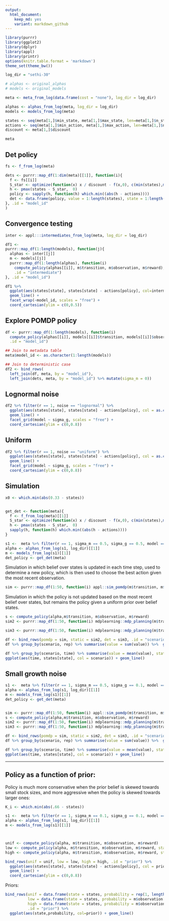 ```yaml
---
output:
  html_document: 
    keep_md: yes
    variant: markdown_github
---  
```


```r
library(purrr)
library(ggplot2)
library(dplyr)
library(appl)
library(printr)
options(knitr.table.format = 'markdown')
theme_set(theme_bw())
```


```r
log_dir = "sethi-30"

# alphas <- original_alphas
# models <- original_models

meta <- meta_from_log(data.frame(cost = "none"), log_dir = log_dir)

alphas <- alphas_from_log(meta, log_dir = log_dir)
models <- models_from_log(meta)

states <- seq(meta[1,]$min_state, meta[1,]$max_state, len=meta[1,]$n_states)
actions <- seq(meta[1,]$min_action, meta[1,]$max_action, len=meta[1,]$n_action)
discount <- meta[1,]$discount

meta
```


## Det policy

```r
fs <- f_from_log(meta)

dets <- purrr::map_df(1:dim(meta)[[1]], function(i){ 
  f <- fs[[i]]
  S_star <- optimize(function(x) x / discount - f(x,0), c(min(states),max(states)))$minimum
  h <- pmax(states - S_star,  0)
  policy <- sapply(h, function(h) which.min((abs(h - actions))))
  det <- data.frame(policy, value = 1:length(states), state = 1:length(states))
}, .id = "model_id"
)

```


## Convergence testing

```r


inter <- appl:::intermediates_from_log(meta, log_dir = log_dir)

df1 <- 
purrr::map_df(1:length(models), function(j){
  alphas <- inter[[j]]
  m <- models[[j]]
  purrr::map_df(1:length(alphas), function(i)
    compute_policy(alphas[[i]], m$transition, m$observation, m$reward),
    .id = "intermediate") 
}, .id = "model_id")

df1 %>% 
  ggplot(aes(states[state], states[state] - actions[policy], col=intermediate)) + 
  geom_line() + 
  facet_wrap(~model_id, scales = "free") + 
  coord_cartesian(ylim = c(0,0.5))


```

## Explore POMDP policy


```r
df <- purrr::map_df(1:length(models), function(i)
  compute_policy(alphas[[i]], models[[i]]$transition, models[[i]]$observation, models[[i]]$reward),
  .id = "model_id")

## Join to metadata table
meta$model_id <- as.character(1:length(models))

## Join to deterministic case
df2 <- bind_rows(
  left_join(df, meta, by = "model_id"),
  left_join(dets, meta, by = "model_id") %>% mutate(sigma_m = 0))

```


## Lognormal noise


```r
df2 %>% filter(r == 1, noise == "lognormal") %>% 
  ggplot(aes(states[state], states[state] - actions[policy], col = as.character(sigma_m))) +
  geom_line() +
  facet_grid(model ~ sigma_g, scales = "free") +
  coord_cartesian(ylim = c(0,0.8))
```


## Uniform

```r
df2 %>% filter(r == 1, noise == "uniform") %>% 
  ggplot(aes(states[state], states[state] - actions[policy], col = as.character(sigma_m))) +
  geom_line() +
  facet_grid(model ~ sigma_g, scales = "free") +
  coord_cartesian(ylim = c(0,0.8))
```



## Simulation

```r
x0 <- which.min(abs(0.33 - states))


get_det <- function(meta){
  f <- f_from_log(meta)[[1]]
  S_star <- optimize(function(x) x / discount - f(x,0), c(min(states),max(states)))$minimum
  h <- pmax(states - S_star,  0)
  sapply(h, function(h) which.min((abs(h - actions))))
}
```

```r

s1 <-  meta %>% filter(r == 1, sigma_m == 0.5, sigma_g == 0.5, model == "ricker", noise == "lognormal")
alpha <- alphas_from_log(s1, log_dir)[[1]]
m <- models_from_log(s1)[[1]]
det_policy <- get_det(meta)

```

Simulation in which belief over states is updated in each time step, used to determine a new policy, which is then used to choose the best action given the most recent observation.

```r
sim <- purrr::map_df(1:50, function(i) appl::sim_pomdp(m$transition, m$observation, m$reward, discount, x0 = x0, Tmax = 100, alpha = alpha)$df, .id = "rep")
```


Simulation in which the policy is not updated based on the most recent belief over states, but remains the policy given a uniform prior over belief states. 

```r
s <- compute_policy(alpha,m$transition, m$observation, m$reward)
sim2 <- purrr::map_df(1:50, function(i) mdplearning::mdp_planning(m$transition, m$reward, discount, x0 = x0, Tmax = 100, observation = m$observation, policy = s$policy), .id = "rep")
```



```r
sim3 <- purrr::map_df(1:50, function(i) mdplearning::mdp_planning(m$transition, m$reward, discount, x0 = x0, Tmax = 100, observation = m$observation, policy = det_policy), .id = "rep")
```


```r
df <- bind_rows(pomdp = sim, static = sim2, det = sim3, .id = "scenario")
df %>% group_by(scenario, rep) %>% summarise(value = sum(value)) %>%  group_by(scenario) %>% summarise(mean(value))

df %>% group_by(scenario, time) %>% summarise(value = mean(value), state = mean(state)) %>%
ggplot(aes(time, states[state], col = scenario)) + geom_line()
```


## Small growth noise


```r
s1 <-  meta %>% filter(r == 1, sigma_m == 0.5, sigma_g == 0.1, model == "ricker", noise == "lognormal")
alpha <- alphas_from_log(s1, log_dir)[[1]]
m <- models_from_log(s1)[[1]]
det_policy <- get_det(meta)


sim <- purrr::map_df(1:50, function(i) appl::sim_pomdp(m$transition, m$observation, m$reward, discount, x0 = x0, Tmax = 100, alpha = alpha)$df, .id = "rep")
s <- compute_policy(alpha,m$transition, m$observation, m$reward)
sim2 <- purrr::map_df(1:50, function(i) mdplearning::mdp_planning(m$transition, m$reward, discount, x0 = x0, Tmax = 100, observation = m$observation, policy = s$policy), .id = "rep")
sim3 <- purrr::map_df(1:50, function(i) mdplearning::mdp_planning(m$transition, m$reward, discount, x0 = x0, Tmax = 100, observation = m$observation, policy = det_policy), .id = "rep")

df <- bind_rows(pomdp = sim, static = sim2, det = sim3, .id = "scenario")
df %>% group_by(scenario, rep) %>% summarise(value = sum(value)) %>%  group_by(scenario) %>% summarise(mean(value))

df %>% group_by(scenario, time) %>% summarise(value = mean(value), state = mean(state)) %>%
ggplot(aes(time, states[state], col = scenario)) + geom_line()
```



------

## Policy as a function of prior:

Policy is much more conservative when the prior belief is skewed towards small stock sizes, and more aggressive when the policy is skewed towards larger ones:

```r
K_i <- which.min(abs(.66 - states))

s1 <-  meta %>% filter(r == 1, sigma_m == 0.1, sigma_g == 0.1, model == "ricker", noise == "lognormal")
alpha <- alphas_from_log(s1, log_dir)[[1]]
m <- models_from_log(s1)[[1]]



unif <- compute_policy(alpha, m$transition, m$observation, m$reward)
low <- compute_policy(alpha, m$transition, m$observation, m$reward, state_prior = m$observation[,5,1])
high <- compute_policy(alpha, m$transition, m$observation, m$reward, state_prior = m$observation[,K_i,1])

bind_rows(unif = unif, low = low, high = high, .id = "prior") %>% 
  ggplot(aes(states[state], states[state] - actions[policy], col = prior)) + 
  geom_line() +
  coord_cartesian(ylim = c(0,0.8))
```

Priors:

```r
bind_rows(unif = data.frame(state = states, probability = rep(1, length(states))/length(states)),
          low = data.frame(state = states, probability = m$observation[,5,1]),
          high = data.frame(state = states, probability = m$observation[,K_i,1]),
          .id = "prior") %>%
  ggplot(aes(state,probability, col=prior)) + geom_line()

```




